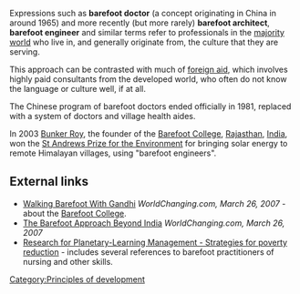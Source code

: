 Expressions such as '''barefoot doctor'''{{w|barefoot doctor}} (a concept originating in China in around 1965) and more recently (but more rarely) '''barefoot architect''', '''barefoot engineer''' and similar terms refer to professionals in the [[majority world]] who live in, and generally originate from, the culture that they are serving.

This approach can be contrasted with much of [[foreign aid]], which involves highly paid consultants from the developed world, who often do not know the language or culture well, if at all. 

The Chinese program of barefoot doctors ended officially in 1981, replaced with a system of doctors and village health aides. 

In 2003 [[Bunker Roy]], the founder of the [[Barefoot College]], [[Rajasthan]], [[India]], won the [[St Andrews Prize for the Environment]]{{w|St Andrews Prize for the Environment}} for bringing solar energy to remote Himalayan villages, using "barefoot engineers".

==External links==
* [http://www.worldchanging.com/archives//002289.html Walking Barefoot With Gandhi] ''WorldChanging.com, March 26, 2007'' - about the [[Barefoot College]].
* [http://www.worldchanging.com/archives//006369.html The Barefoot Approach Beyond India] ''WorldChanging.com, March 26, 2007''
* [http://ecolecon.missouri.edu/globalresearch/chapters/2-17.html Research for Planetary-Learning Management - Strategies for poverty reduction] - includes several references to barefoot practitioners of nursing and other skills. 


[[Category:Principles of development]]